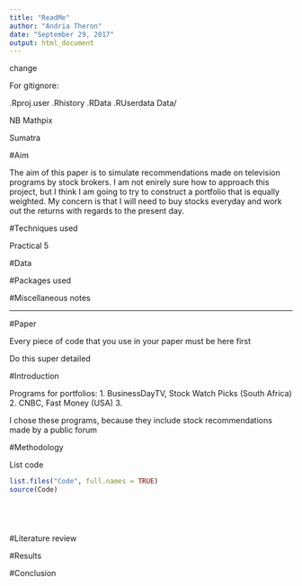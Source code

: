 ```yaml
---
title: "ReadMe"
author: "Andria Theron"
date: "September 29, 2017"
output: html_document
---
```


change

For gitignore:

.Rproj.user
.Rhistory
.RData
.RUserdata
Data/

NB Mathpix

Sumatra

#Aim

The aim of this paper is to simulate recommendations made on television programs by stock brokers. I am not enirely sure how to approach this project, but I think I am going to try to construct a portfolio that is equally weighted. My concern is that I will need to buy stocks everyday and work out the returns with regards to the present day.

#Techniques used

Practical 5

#Data

#Packages used

#Miscellaneous notes

***

#Paper

Every piece of code that you use in your paper must be here first

Do this super detailed

#Introduction

Programs for portfolios:
1. BusinessDayTV, Stock Watch Picks (South Africa)
2. CNBC, Fast Money (USA)
3. 

I chose these programs, because they include stock recommendations made by a public forum

#Methodology

List code

```r
list.files("Code", full.names = TRUE)
source(Code)
```

```r

```

```r

```

```r



```

```r

```






#Literature review

#Results

#Conclusion